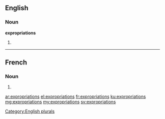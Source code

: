 ==English==

===Noun===
'''expropriations'''

# {{plural of|expropriation}}

[[Category:English plurals]]

----

==French==

===Noun===
{{head|fr|g=f-p}}

# {{plural of|expropriation|lang=fr}}

[[ar:expropriations]]
[[el:expropriations]]
[[fr:expropriations]]
[[ku:expropriations]]
[[mg:expropriations]]
[[my:expropriations]]
[[sv:expropriations]]
